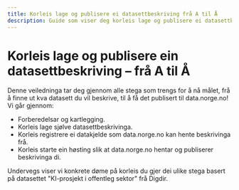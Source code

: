 ```yaml
---
title: Korleis lage og publisere ei datasettbeskriving frå A til Å
description: Guide som viser deg korleis lage og publisere ei datasettbeskriving, frå førebuingar til publisering.
---
```


# Korleis lage og publisere ein datasettbeskriving – frå A til Å

Denne veiledninga tar deg gjennom alle stega som trengs for å nå målet, frå å finne ut kva datasett du vil beskrive, til å få det publisert til data.norge.no! Vi går gjennom:

-   Forberedelsar og kartlegging.
-   Korleis lage sjølve datasettbeskrivinga.
-   Korleis registrere ei datakjelde som data.norge.no kan hente beskrivinga frå.
-   Korleis starte ein høsting slik at data.norge.no hentar og publiserer beskrivinga di.

Undervegs viser vi konkrete døme på korleis du gjer dei ulike stega basert på datasettet "KI-prosjekt i offentleg sektor" frå Digdir.
